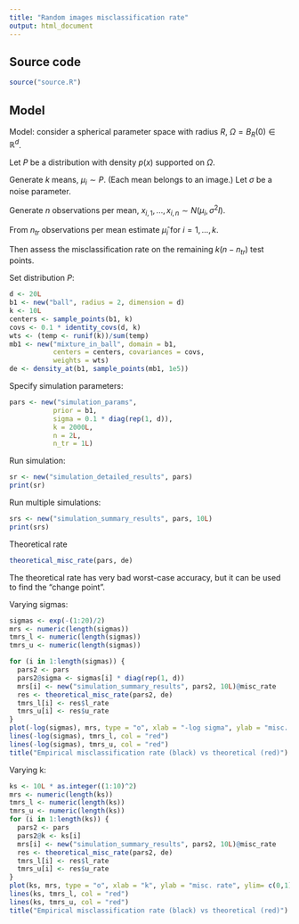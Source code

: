 ```yaml
---
title: "Random images misclassification rate"
output: html_document
---
```


## Source code

```r
source("source.R")
```

## Model

Model: consider a spherical parameter space with radius $R$, $\Omega = B_R(0) \in \mathbb{R}^d$.

Let $P$ be a distribution with density $p(x)$ supported on $\Omega$.

Generate $k$ means, $\mu_i \sim P$. (Each mean belongs to an image.)  Let $\sigma$ be a noise parameter.

Generate $n$ observations per mean, $x_{i, 1},..., x_{i, n} \sim N(\mu_i, \sigma^2 I)$.

From $n_{tr}$ observations per mean estimate $\hat{\mu}_i$ for $i = 1,..., k$.

Then assess the misclassification rate on the remaining $k(n-n_{tr})$ test points.

Set distribution $P$:

```r
d <- 20L
b1 <- new("ball", radius = 2, dimension = d)
k <- 10L
centers <- sample_points(b1, k)
covs <- 0.1 * identity_covs(d, k)
wts <- (temp <- runif(k))/sum(temp)
mb1 <- new("mixture_in_ball", domain = b1,
           centers = centers, covariances = covs,
           weights = wts)
de <- density_at(b1, sample_points(mb1, 1e5))
```

Specify simulation parameters:

```r
pars <- new("simulation_params",
           prior = b1,
           sigma = 0.1 * diag(rep(1, d)),
           k = 2000L,
           n = 2L,
           n_tr = 1L)
```

Run simulation:
```r
sr <- new("simulation_detailed_results", pars)
print(sr)
```

Run multiple simulations:
```r
srs <- new("simulation_summary_results", pars, 10L)
print(srs)
```

Theoretical rate
```r
theoretical_misc_rate(pars, de)
```

The theoretical rate has very bad worst-case accuracy, but it can be used to find the "change point".

Varying sigmas:

```r
sigmas <- exp(-(1:20)/2)
mrs <- numeric(length(sigmas))
tmrs_l <- numeric(length(sigmas))
tmrs_u <- numeric(length(sigmas))

for (i in 1:length(sigmas)) {
  pars2 <- pars
  pars2@sigma <- sigmas[i] * diag(rep(1, d))
  mrs[i] <- new("simulation_summary_results", pars2, 10L)@misc_rate
  res <- theoretical_misc_rate(pars2, de)
  tmrs_l[i] <- res$l_rate
  tmrs_u[i] <- res$u_rate
}
plot(-log(sigmas), mrs, type = "o", xlab = "-log sigma", ylab = "misc. rate", ylim = c(0, 1))
lines(-log(sigmas), tmrs_l, col = "red")
lines(-log(sigmas), tmrs_u, col = "red")
title("Empirical misclassification rate (black) vs theoretical (red)")
```

Varying k:

```r
ks <- 10L * as.integer((1:10)^2)
mrs <- numeric(length(ks))
tmrs_l <- numeric(length(ks))
tmrs_u <- numeric(length(ks))
for (i in 1:length(ks)) {
  pars2 <- pars
  pars2@k <- ks[i]
  mrs[i] <- new("simulation_summary_results", pars2, 10L)@misc_rate
  res <- theoretical_misc_rate(pars2, de)
  tmrs_l[i] <- res$l_rate
  tmrs_u[i] <- res$u_rate
}
plot(ks, mrs, type = "o", xlab = "k", ylab = "misc. rate", ylim= c(0,1))
lines(ks, tmrs_l, col = "red")
lines(ks, tmrs_u, col = "red")
title("Empirical misclassification rate (black) vs theoretical (red)")
```
